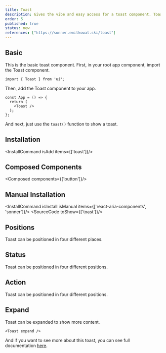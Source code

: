 ```yaml
---
title: Toast
description: Gives the vibe and easy access for a toast component. Toasts show quick, temporary alerts about actions, errors, or other events in an app.
order: 5
published: true
status: new
references: ["https://sonner.emilkowal.ski/toast"]
---
```


## Basic
This is the basic toast component.
First, in your root app component, import the Toast component.
```tsx
import { Toast } from 'ui';
```
Then, add the Toast component to your app.
```tsx
const App = () => {
  return (
    <Toast />
  );
};
```
And next, just use the `toast()` function to show a toast.

<How toUse="statuses/toast-demo" />

## Installation
<InstallCommand isAdd items={['toast']}/>

## Composed Components
<Composed components={['button']}/>

## Manual Installation
<InstallCommand isInstall isManual items={['react-aria-components', 'sonner']}/>
<SourceCode toShow={['toast']}/>

## Positions
Toast can be positioned in four different places.
<How toUse="statuses/toast-positions-demo" />

## Status
Toast can be positioned in four different positions.
<How toUse="statuses/toast-status-demo" />

## Action
Toast can be positioned in four different positions.
<How toUse="statuses/toast-action-demo" />

## Expand
Toast can be expanded to show more content.
```tsx
<Toast expand />
```

And if you want to see more about this toast, you can see full documentation [here](https://sonner.emilkowal.ski/toast).
